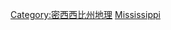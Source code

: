 {{Commonscat|Rivers of Mississippi}}

[[Category:密西西比州地理|Category:密西西比州地理]]
[[Category:美國各州河流|Mississippi]]